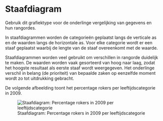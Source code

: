 # Staafdiagram {#charttype_bar}

Gebruik dit grafiektype voor de onderlinge vergelijking van gegevens en hun rangordes.

In staafdiagrammen worden de categorieën geplaatst langs de verticale as en de waarden langs de horizontale as. Voor elke categorie wordt er een staaf geplaatst waarbij de lengte van de staaf overeenkomt met de waarde.

Staafdiagrammen worden veel gebruikt om verschillen in rangorde duidelijk te maken. De waarden worden vaak gesorteerd van hoog naar laag, zodat het hoogste resultaat als eerste staaf wordt weergegeven. Het onderlinge verschil in belang \(de prioriteit\) van bepaalde zaken op eenzelfde moment wordt zo tot uitdrukking gebracht.

De volgende afbeelding toont het percentage rokers per leeftijdscategorie in 2009.

![Staafdiagram: Percentage rokers in 2009 per leeftijdscategorie](images/bar_result.png) 

